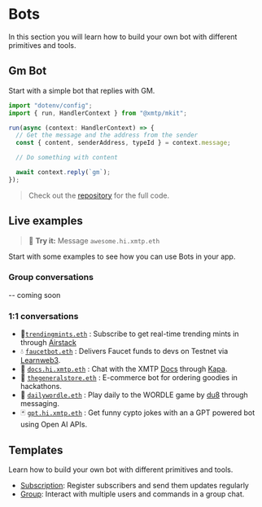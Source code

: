 # Bots

In this section you will learn how to build your own bot with different primitives and tools.

## Gm Bot

Start with a simple bot that replies with GM.

```jsx [src/index.ts]
import "dotenv/config";
import { run, HandlerContext } from "@xmtp/mkit";

run(async (context: HandlerContext) => {
  // Get the message and the address from the sender
  const { content, senderAddress, typeId } = context.message;

  // Do something with content

  await context.reply(`gm`);
});
```

> Check out the [repository](https://github.com/xmtp-labs/botkit/tree/main/examples/gm) for the full code.

## Live examples

> 💬 **Try it:** Message `awesome.hi.xmtp.eth`

Start with some examples to see how you can use Bots in your app.

### Group conversations

-- coming soon

### 1:1 conversations

- 🚀[`trendingmints.eth`](https://github.com/fabriguespe/trendingmints-bot) : Subscribe to get real-time trending mints in through [Airstack](https://www.airstack.xyz/)
- 💧 [`faucetbot.eth`](https://github.com/fabriguespe/faucet-bot) : Delivers Faucet funds to devs on Testnet via [Learnweb3](https://learnweb3.io/faucets/).
- 🤖 [`docs.hi.xmtp.eth`](https://github.com/fabriguespe/xmtp-docs-bot) : Chat with the XMTP [Docs](https://xmtp.org/docs/introduction) through [Kapa](https://kapa.ai).
- 🛒 [`thegeneralstore.eth`](https://github.com/fabriguespe/thegeneralstore-bot) : E-commerce bot for ordering goodies in hackathons.
- 📅 [`dailywordle.eth`](https://converse.xyz/dm/dailywordle.eth) : Play daily to the WORDLE game by [du8](https://warpcast.com/ds8/0x2d31015a) through messaging.
- 🃏 [`gpt.hi.xmtp.eth`](https://github.com/fabriguespe/crypto-joker) : Get funny cypto jokes with an a GPT powered bot using Open AI APIs.

## Templates

Learn how to build your own bot with different primitives and tools.

- [Subscription](/examples/subscription): Register subscribers and send them updates regularly
- [Group](/examples/group): Interact with multiple users and commands in a group chat.
